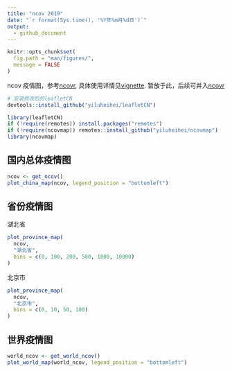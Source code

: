 ```yaml
---
title: "ncov 2019"
date: "`r format(Sys.time(), '%Y年%m月%d日')`"
output: 
  - github_document
---
```


```r
knitr::opts_chunk$set(
  fig.path = "man/figures/",
  message = FALSE
)
```

ncov 疫情图，参考[ncovr](https://github.com/pzhaonet/ncovr), 具体使用详情见[vignette](https://yiluheihei.github.io/ncovmap/articles/Introduction.html). 暂放于此，后续可并入[ncovr](https://github.com/pzhaonet/ncovr)

```r
# 安装修改后的leafletCN
devtools::install_github("yiluheihei/leafletCN")
```


```r
library(leafletCN)
if (!require(remotes)) install.packages("remotes")
if (!require(ncovmap)) remotes::install_github("yiluheihei/ncovmap")
library(ncovmap)
```

## 国内总体疫情图

```r
ncov <- get_ncov()
plot_china_map(ncov, legend_position = "bottomleft")
```

## 省份疫情图

湖北省

```r
plot_province_map(
  ncov, 
  "湖北省", 
  bins = c(0, 100, 200, 500, 1000, 10000)
)
```

北京市

```r
plot_province_map(
  ncov,
  "北京市", 
  bins = c(0, 10, 50, 100)
)
```

## 世界疫情图

```r
world_ncov <- get_world_ncov()
plot_world_map(world_ncov, legend_position = "bottomleft")
```

